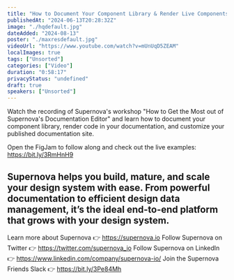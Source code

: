 ```yaml
---
title: "How to Document Your Component Library & Render Live Components with Supernova"
publishedAt: "2024-06-13T20:28:32Z"
image: "./hqdefault.jpg"
dateAdded: "2024-08-13"
poster: "./maxresdefault.jpg"
videoUrl: "https://www.youtube.com/watch?v=mUnUqD5ZEAM"
localImages: true
tags: ["Unsorted"]
categories: ["Video"]
duration: "0:58:17"
privacyStatus: "undefined"
draft: true
speakers: ["Unsorted"]
---
```

Watch the recording of Supernova's workshop "How to Get the Most out of Supernova's Documentation Editor" and learn how to document your component library, render code in your documentation, and customize your published documentation site.

Open the FigJam to follow along and check out the live examples: https://bit.ly/3RmHnH9

Supernova helps you build, mature, and scale your design system with ease. From powerful documentation to efficient design data management, it’s the ideal end-to-end platform that grows with your design system.
----------
Learn more about Supernova 👉 https://supernova.io
Follow Supernova on Twitter 👉  https://twitter.com/supernova_io
Follow Supernova on LinkedIn 👉 https://www.linkedin.com/company/supernova-io/
Join the Supernova Friends Slack 👉 https://bit.ly/3Pe84Mh
